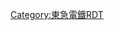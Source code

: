 {{Routemap|inline=<includeonly>yes</includeonly>|collapse=yes|title=東橫線|title-bg=#da0442|title-color=white|top=
[[File:BSicon XBHF-L.svg|14px]][[File:BSicon XBHF-R.svg|14px]]：[[四線鐵路#方向別複複線|方向別複複線]]，可[[跨月台轉車站|跨月台轉車]]
|map=
\\HST~~ ~~[[森林公園站 (埼玉縣)|森林公園]]
\\LSTR~~ ~~[[東武鐵道|東武]]：[[東上本線|東上線]]
\\HST~~ ~~[[和光市站|和光市]]
\HST\tSTRa~~ ~~[[飯能站|飯能]]
\LSTR!~POINTERg@fq\tLSTR~~ ~~[[西武鐵道|西武]][[池袋線 (西武鐵道)|池袋線]]
\HST\tLSTR~~ ~~[[練馬站|練馬]]
\tSTRa!~POINTERg@fq\tLSTR~~ ~~西武：[[西武有樂町線]]
\tKRWl\tKRWg+r
\\tHST~~ ~~[[小竹向原站|小竹向原]]
\\tABZgl~~ ~~&uarr;[[東京地下鐵]]：[[有樂町線]]→
\\tLSTR~~ ~~東京地下鐵：[[副都心線]]
STR\\tSTR~~ ~~[[田園都市線]]
tSTRq\tSTRq\KRZt\tBHFq!~HUBa\tKRZt\tSTRq\~~ ~~東京地下鐵：[[半藏門線]]&rarr;
HUBrg\STR!~HUBq\HUBx\tBHF!~HUBeq\~~0.0~~TY01 '''[[澀谷站|澀谷]]'''~~[[File:BSicon exTRAM.svg|14px|都電]]''[[東京都電車|都電]]''
tSTReq\KBHFeq!~HUB\STR\HUB\tSTR\\~~ ~~[[京王電鐵|京王]]：[[井之頭線]]
uexSTRq\uexBHFq!~HUB\emKRZo\uexSTRq!~HUB\emtKRZ\uexSTR+r\~~ ~~''{{link-ja|玉川線|東急玉川線}}''
KBSTaq\STRq!~HUB\KRZu\BHFq!~HUB\tKRZ\uxmKRZu\~~ ~~東京地下鐵：[[銀座線]]
HUBlf\BHF!~HUBq\exKBHFa!~HUBrf\tSTR\uexSTR~~（舊）0.0~~澀谷~~-2013
\STR\exBHF!~HUBaq\tSTR!~HUBq\uexBHF!~HUBeq~~（舊）0.6~~''{{link-ja|並木橋站|並木橋駅|並木橋}}''~~-1946
\STR\exSTR\tSTR\uexSTRl~~ ~~''{{link-ja|玉川線#讓渡路線|東急玉川線#譲渡路線|天現寺線}}''（&rarr;[[File:BSicon exTRAM.svg|14px|都電]]''都電''）
\STRl\xKRZo\tKRZ\STRq~~ ~~[[東日本旅客鐵道|JR東]]：[[山手線]]、[[埼京線]]、[[湘南新宿線]]
\exSTR!~POINTERg@fq\tSTRe~~ ~~''舊線''~~-2013
\xKRWg+l\KRWr
BHF~~1.5~~TY02 '''[[代官山站|代官山]]'''
TUNNEL1~~ ~~澀谷隧道
\\STR\STR+l\STRq~~ ~~東京地下鐵：[[日比谷線]]
\\STR\STR\uexSTR+l~~ ~~''{{link-ja|玉川線#讓渡路線|東急玉川線#譲渡路線|中目黑線}}''（&rarr;[[File:BSicon exTRAM.svg|14px|都電]]''都電''）
\\XBHF-L\XBHF-R\uexKHSTe~~2.2~~TY03 '''[[中目黑站|中目黑]]'''
\KRWg+l\KRWr
BHF~~3.2~~TY04 '''[[祐天寺站|祐天寺]]'''
BHF~~4.2~~TY05 '''[[學藝大學站|學藝大學]]'''
BHF~~5.6~~TY06 '''[[都立大學站|都立大學]]'''
STR~~ ~~[[大井町線]]
STRq\TBHFo\STRq~~7.0~~TY07 '''[[自由丘站 (東京都)|自由丘]]'''
exSTRc2\eABZg3\
exSTRc2\exSTR3+1!~exSTRc2\exSTR3+l!~eSTR+c4\xABZq+l\STRq~~ ~~[[目黑線]]
exSTR+1\exSTR+1!~exSTRc4\tSTRa!~exSTRc4\tSTRa\
exBHF\exBHF\tXBHF-L\tXBHF-R\~~8.2~~TY08 '''[[田園調布站|田園調布]]'''
exKRWg+l\exKRWgr\tKRWgl+l\tKRWgr+r\
exSTR\exSTR2!~tSTRc2\exSTRc3!~tSTR3!~tSTRc2\tABZg3\
exSTR2\exSTRc13!~tSTR+1e\exSTR2+4!~tSTR+1!~tSTRc4\tSTRe!~exSTRc3!~tSTRc4\
exSTRc1\eABZg+4\tSTRe!~exSTRc1\eABZg+4\
STR\tSTRa\STR
STR\tBHF!~HUBa\STR
XBHF-L!~HUBaq\tSTR+XPLTq!~HUBtg\XBHF-R!~HUBeq~~9.0~~TY09 '''[[多摩川站|多摩川]]'''
STR\tSTR!~STRc2\exSTRl!~STR3
STR\tSTRl!~STR+1\STRc4!~tSTReq~~ ~~[[東急多摩川線]]
hKRZWae+GRZq\hKRZWae+GRZq\~~{{link-ja|多摩川橋樑 (東急東橫線)|多摩川橋梁 (東急東横線)|多摩川橋樑}}~~[[東京都]][[神奈川縣]]界
XBHF-L\XBHF-R\~~10.3~~TY10 '''[[新丸子站|新丸子]]'''
\STR\STR\\vSTR+l-~~ ~~[[東海旅客鐵道|JR東海]]：[[東海道新幹線]]
\ekABZg3\STR\\vSTR-STR+l~~ ~~JR東：[[橫須賀線]]、[[湘南新宿線]]
STRq\ekABZq1\KRZo+xk4\KRZo\BHFq!~HUBa\vKRZo\~~ ~~[[南武線]]
\XBHF-L!~HUBaq\XBHF-R!~HUBq\HUBtg\vSTR-BHF!~HUBeq~~10.8~~TY11 '''[[武藏小杉站|武藏小杉]]'''
\KRZt\KRZt\tSHI4rq\vSHI1l-STRl~~ ~~JR東：橫須賀線、湘南新宿線
\KRWgl\KRWg+r\tSHI4+lq\KRZt~~ ~~JR東：[[武藏野線]]（貨物線）
\eBHF\STR\\STR~~11.1~~''{{link-ja|工業都市站|工業都市駅|工業都市}}''~~-1953
STR+l\KRZo\ABZgr\\STR
DST\XBHF-L\XBHF-R\\STR~~12.1~~TY12 '''[[元住吉站|元住吉]]'''
STRf\STR\STR\\STR~~ ~~{{link-ja|元住吉檢車區|元住吉検車区}}
KRWl\KRWg+r\STR\\STR
\tSTRa\tSTRa\\TUNNEL1
\tKRWgl\tKRWg+r\\tSTRa
tSTRq\tKBHFeq!~HUBaq\tXBHF-L!~HUBq\tKXBHFxe-R!~HUBeq\\tSTR\~~13.6~~TY13 '''[[日吉站 (神奈川縣)|日吉]]'''
\tSTRe\tSTRe\\tSTRe~~ ~~[[橫濱市營地下鐵]]：[[橫濱市營地下鐵綠線|綠線]]
\KRWgl+l\xABZgr+xr\\STR
\STR\extSTRa!~POINTERg@fq\\STR~~ ~~[[東急新橫濱線]]（[[相鐵·東急直通線]]）
\BHF!~extSTRc2\extHST3\\STR~~15.6~~TY14 '''[[綱島站|綱島]]'''~~/→ 新綱島（假稱）
extSTRc2\eKRZ3+1t\extSTRc4\tSTRc2\tSTR3a
extSTRq\extSTRr+1\BHF!~extSTRc4\STRc2\tSTR3+1e\tSTRc4\~~17.5~~TY15 '''[[大倉山站 (神奈川縣)|大倉山]]'''
STRq\STRq\KRZu\STRr+1\STRc4\\~~ ~~JR東海：東海道新幹線
HUBrg\BHF!~HUBeq\\\~~18.8~~TY16 '''[[菊名站|菊名]]'''
eABZq2\BHFq!~exSTRc3!~HUBe\KRZu\STRq\\\~~ ~~JR東：[[橫濱線]]
exSTRc1\exSTR+4!~exKRW+l\eKRWgr\\\\
exENDEe\STR\\\
BHF\\~~20.2~~TY17 '''[[妙蓮寺站|妙蓮寺]]'''
BHF\\~~21.4~~TY18 '''[[白樂站|白樂]]'''
BHF\\~~22.1~~TY19 '''[[東白樂站|東白樂]]'''~~[[File:BSicon exTRAM.svg|14px|橫濱市電]]''[[橫濱市電]]''
xABZg2u\tSTRc3\
exSTR!~tSTRc1!~POINTERf@gq\tSTR+4\~~ ~~''舊線''~~-2004
exBHF\tSTR\~~22.7~~''{{link-ja|新太田町站|新太田町駅|新太田町}}''~~-1946
exBHF\tBHF\~~23.2~~TY20 '''[[反町站|反町]]'''
exTUNNEL1\tSTR\~~ ~~{{link-ja|東橫花綠道|東横フラワー緑道|高島山隧道}}（舊線）
\exSTR\tSTR\STR+l\STRq~~ ~~JR東：橫須賀線、湘南新宿線
exSTR\tSTR\STR~~ ~~、[[東海道線 (JR東日本)|東海道線]]、[[京濱東北線]]
\exSTR\tSTR\STR\STR+l~~ ~~[[京濱急行電鐵|京急]]：[[京急本線|本線]]
\exBHF!~HUBaq\tSTR!~HUBq\eBHF!~HUBq\BHF!~HUBeq~~23.8~~''{{link-ja|神奈川站 (東急)|神奈川駅 (東急)|神奈川}}''~~-1950
tSTRq\tSTR+r\exSTR\tSTR\STR\STR\~~ ~~橫濱市營地下鐵：[[橫濱市營地下鐵藍線|藍線]]
tSTR\exSTR\tSTR\STR\STR~~ ~~&uarr;東橫線
HUBrg\tBHF!~HUBq\exBHF!~HUBq\tBHF!~HUBq\BHF!~HUBq\BHF!~HUBeq\~~24.1~~TY21 '''[[橫濱站|橫濱]]'''~~[[File:BSicon exTRAM.svg|14px|橫濱市電]]''橫濱市電''
KBHFa!~HUBe\tSTR\exSTR!~POINTERg@fq\tSTR\STR\STR\~~ ~~&darr;2004年廢除路段
STR\tSTR\exSTR\tSTR!~POINTERg@fq\STR\STR\~~ ~~&darr;[[橫濱高速鐵道]]：[[港未來線]]
STRr\tSTR\exSTR\tSTR2u\STR3\STR\~~ ~~[[相模鐵道|相鐵]]：[[相鐵本線|本線]]
STRq\tKRZ\xKRZo\ABZ1+fr\tSTR2+4!~STRc4\tSTRc3!~kSTR3\~~ ~~JR東：東海道線、橫須賀線
STRq\tKRZ\xKRZo\KRZo\tSTRc1!~kSTRr+1\tSTR+4!~kSTRc4\~~ ~~京急：本線
tSTR\exSTR\STR!~POINTERg@fq\\tSTR~~ ~~JR東：[[根岸線]]
tBHF!~HUBaq\exBHF!~HUBeq\STR\\tSTR~~24.9~~''[[高島町站|高島町]]''~~-2004 [[File:BSicon exTRAM.svg|14px|橫濱市電]]''橫濱市電''
tSTR\exSTR\ABZg+l\tSTRaq\tKRZt~~ ~~JR貨：東海道本線貨物線（[[高島線]]）
tSTR\exSTR\STR\\tHST~~ ~~[[新高島站|新高島]]
tSTR\exSTR\STR\\tHST~~ ~~[[港未來站|港未來]]
tBHF!~HUBaq\exKBHFe!~HUBq\BHF!~HUBeq\\tSTR~~26.2~~''[[櫻木町站|櫻木町]]''~~-2004 [[File:BSicon exTRAM.svg|14px|橫濱市電]]''橫濱市電''
\\\\tHST~~ ~~[[馬車道站|馬車道]]
\\\\tHST~~ ~~[[日本大道站|日本大道]]
\\\\tKHSTe~~ ~~[[元町·中華街站|元町·中華街]]
|bottom={{navbar|東急電鐵RDT/東橫線}}
}}<noinclude>{{rdt intro|[[東橫線|東急電鐵東橫線]]}}

[[Category:東急電鐵RDT]]
[[Category:東橫線| ]]

</noinclude>